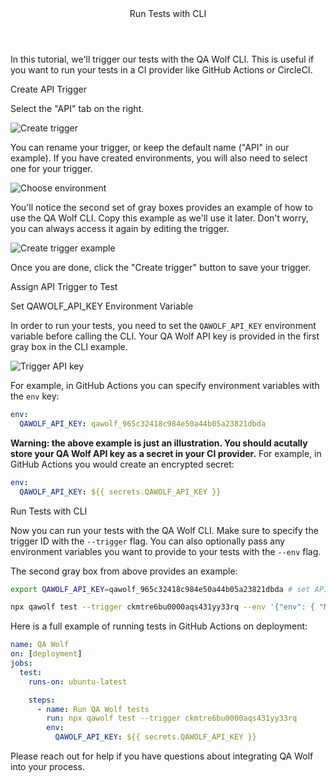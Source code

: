 

<Layout>

<Header>Run Tests with CLI</Header>

In this tutorial, we'll trigger our tests with the QA Wolf CLI. This is useful if you want to run your tests in a CI provider like <ExternalLink href="https://github.com/features/actions">GitHub Actions</ExternalLink> or <ExternalLink href="https://circleci.com">CircleCI</ExternalLink>.

<SubHeader>Create API Trigger</SubHeader>

<CreateTrigger description="when we call the QA Wolf CLI" />

Select the "API" tab on the right.

<Image
  alt="Create trigger"
  height={659}
  src="/docs/run-tests-with-cli/create-trigger.png"
  width={486}
/>

You can rename your trigger, or keep the default name ("API" in our example). If you have created <Link href="use-environment-variables">environments</Link>, you will also need to select one for your trigger.

<Image
  alt="Choose environment"
  height={159}
  src="/docs/run-tests-with-api/choose-environment.png"
  width={486}
/>

You'll notice the second set of gray boxes provides an example of how to use the QA Wolf CLI. Copy this example as we'll use it later. Don't worry, you can always access it again by editing the trigger.

<Image
  alt="Create trigger example"
  height={179}
  src="/docs/run-tests-with-cli/create-trigger-example.png"
  width={440}
/>

Once you are done, click the "Create trigger" button to save your trigger.

<SubHeader>Assign API Trigger to Test</SubHeader>

<AssignTrigger doc="run-tests-with-api" />

<SubHeader>Set QAWOLF_API_KEY Environment Variable</SubHeader>

In order to run your tests, you need to set the `QAWOLF_API_KEY` environment variable before calling the CLI. Your QA Wolf API key is provided in the first gray box in the CLI example.

<Image
  alt="Trigger API key"
  height={179}
  src="/docs/run-tests-with-cli/create-trigger-api-key.png"
  width={440}
/>

For example, in GitHub Actions you can <ExternalLink href="https://docs.github.com/en/actions/reference/environment-variables#about-environment-variables">specify environment variables</ExternalLink> with the `env` key:

```yaml
env:
  QAWOLF_API_KEY: qawolf_965c32418c984e50a44b05a23821dbda
```

**Warning: the above example is just an illustration. You should acutally store your QA Wolf API key as a secret in your CI provider.** For example, in GitHub Actions you would <ExternalLink href="https://docs.github.com/en/actions/reference/encrypted-secrets#creating-encrypted-secrets-for-an-organization">create an encrypted secret</ExternalLink>:

```yaml
env:
  QAWOLF_API_KEY: ${{ secrets.QAWOLF_API_KEY }}
```

<SubHeader>Run Tests with CLI</SubHeader>

Now you can run your tests with the QA Wolf CLI. Make sure to specify the trigger ID with the `--trigger` flag. You can also optionally pass any environment variables you want to provide to your tests with the `--env` flag.

The second gray box from above provides an example:

```bash
export QAWOLF_API_KEY=qawolf_965c32418c984e50a44b05a23821dbda # set API key

npx qawolf test --trigger ckmtre6bu0000aqs431yy33rq --env '{"env": { "MY_VARIABLE": "secret" } }'
```

Here is a full example of running tests in <ExternalLink href="https://github.com/features/actions">GitHub Actions</ExternalLink> on deployment:

```yaml
name: QA Wolf
on: [deployment]
jobs:
  test:
    runs-on: ubuntu-latest

    steps:
      - name: Run QA Wolf tests
        run: npx qawolf test --trigger ckmtre6bu0000aqs431yy33rq
        env:
          QAWOLF_API_KEY: ${{ secrets.QAWOLF_API_KEY }}
```

Please <ExternalLink href="https://slack.qawolf.com">reach out for help</ExternalLink> if you have questions about integrating QA Wolf into your process.

<ViewRunHistory description="when you use the QA Wolf CLI" />

</Layout>
